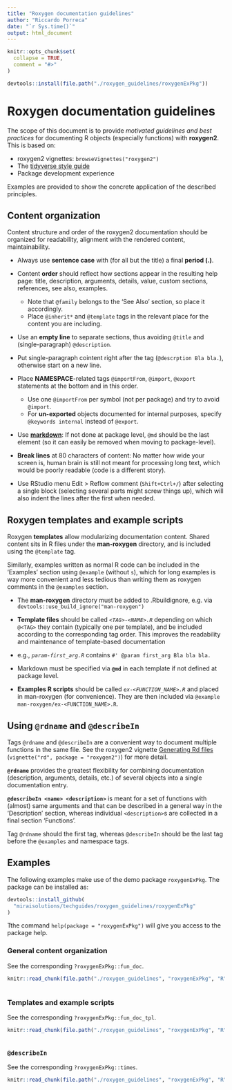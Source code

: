 ```yaml
---
title: "Roxygen documentation guidelines"
author: "Riccardo Porreca"
date: "`r Sys.time()`"
output: html_document
---
```


```r
knitr::opts_chunk$set(
  collapse = TRUE,
  comment = "#>"
)
```

```r
devtools::install(file.path("./roxygen_guidelines/roxygenExPkg"))
```

# Roxygen documentation guidelines

The scope of this document is to provide *motivated guidelines and best
practices* for documenting R objects (especially functions) with **roxygen2**.
This is based on:

* roxygen2 vignettes: `browseVignettes("roxygen2")`
* The [tidyverse style guide](http://style.tidyverse.org/documentation.html)
* Package development experience

Examples are provided to show the concrete application of the described
principles. 

## Content organization

Content structure and order of the roxygen2 documentation should be organized for
readability, alignment with the rendered content, maintainability.

* Always use **sentence case** with (for all but the title) a final **period
(.)**.

* Content **order** should reflect how sections appear in the resulting help
page: title, description, arguments, details, value, custom sections,
references, see also, examples.

    - Note that `@family` belongs to the 'See Also' section, so place it
accordingly. 
    - Place `@inherit*` and `@template` tags in the relevant place for the
content you are including.

* Use an **empty line** to separate sections, thus avoiding `@title` and
(single-paragraph) `@description`.

* Put single-paragraph cointent right after the tag (`@descrption Bla bla.`),
otherwise start on a new line.

* Place **NAMESPACE**-related tags `@importFrom`, `@import`, `@export`
statements at the bottom and in this order.

    - Use one `@importFrom` per symbol (not per package) and try to avoid
`@import`.
    - For **un-exported** objects documented for internal purposes, specify
`@keywords internal` instead of `@export`.

* Use [**markdown**](https://cran.r-project.org/package=roxygen2/vignettes/markdown.html):
 If not done at package level, `@md` should be the last element (so it can easily be removed when moving to package-level).

* **Break lines** at 80 characters of content: No matter how wide your screen
is, human brain is still not meant for processing long text, which would be
poorly readable (code is a different story).

* Use RStudio menu Edit > Reflow comment (`Shift+Ctrl+/`) after selecting a
single block (selecting several parts might screw things up), which will
also indent the lines after the first when needed.

## Roxygen templates and example scripts

Roxygen **templates** allow modularizing documentation content. Shared content
sits in R files under the **man-roxygen** directory, and is included using the
`@template` tag.

Similarly, examples written as normal R code can be included in the 'Examples'
section using `@example` (without `s`), which for long examples is way more
convenient and less tedious than writing them as roxygen comments in the
`@examples` section.

* The **man-roxygen** directory must be added to .Rbuildignore, e.g. via `devtools::use_build_ignore("man-roxygen")`

* **Template files** should be called _`<TAG>-<NAME>.R`_ depending on which
`@<TAG>` they contain (typically one per template), and be included according to
the corresponding tag order. This improves the readability and maintenance of
template-based documentation

* e.g., _`param-first_arg.R`_ contains `#' @param first_arg Bla bla bla.`

* Markdown must be specified via **`@md`** in each template if not defined at
package level.

* **Examples R scripts** should be called _`ex-<FUNCTION_NAME>.R`_ and placed in
man-roxygen (for convenience). They are then included via `@example
man-roxygen/ex-<FUNCTION_NAME>.R`.

## Using `@rdname` and `@describeIn`

Tags `@rdname` and `@describeIn` are a convenient way to document multiple
functions in the same file. See the roxygen2 vignette [Generating Rd
                                                       files](https://cran.r-project.org/package=roxygen2/vignettes/rd.html)
(`vignette("rd", package = "roxygen2")`) for more detail. 

**`@rdname`** provides the greatest flexibility for combining documentation
(description, arguments, details, etc.) of several objects into a single
documentation entry.

**`@describeIn <name> <description>`** is meant for a set of functions with
(almost) same arguments and that can be described in a general way in the
'Description' section, whereas individual `<description>`s are collected in a
final section 'Functions'. 

Tag `@rdname` should the first tag, whereas `@describeIn` should be the last tag
before the `@examples` and namespace tags.

## Examples

The following examples make use of the demo package `roxygenExPkg`. The package can be installed as:

```r
devtools::install_github(
  "miraisolutions/techguides/roxygen_guidelines/roxygenExPkg"
)
```

Tthe command `help(package = "roxygenExPkg")` will give you access to the package help.

### General content organization
See the corresponding `?roxygenExPkg::fun_doc`.
```r
knitr::read_chunk(file.path("./roxygen_guidelines", "roxygenExPkg", "R", "fun_doc.R"), labels = "example")
```
```r
```
### Templates and example scripts
See the corresponding `?roxygenExPkg::fun_doc_tpl`.
```r
knitr::read_chunk(file.path("./roxygen_guidelines", "roxygenExPkg", "R", "fun_doc_tpl.R"), labels = "example_tpl")
```
```r
```
### `@describeIn`
See the corresponding `?roxygenExPkg::times`.
```r
knitr::read_chunk(file.path("./roxygen_guidelines", "roxygenExPkg", "R", "times_describeIn.R"), labels = "ex-describeIn")
```
```r
```
